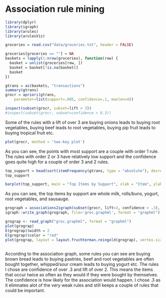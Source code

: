 # Association rule mining

```{r}
library(dplyr)
library(igraph)
library(arules)  
library(arulesViz)
```


```{r}
groceries = read.csv("data/groceries.txt", header = FALSE)
```

```{r}
groceries[groceries == ""] = NA
baskets = lapply(1:nrow(groceries), function(row) {
  basket = unlist(groceries[row, ])
  basket = basket[!is.na(basket)]
  basket
})

gtrans = as(baskets, "transactions")
summary(gtrans)
grocr = apriori(gtrans, 
	parameter=list(support=.005, confidence=.1, maxlen=4))
```

```{r}
inspect(subset(grocr, subset=lift > 3))
#inspect(subset(grocr, subset=confidence > 0.3))

```
Some of the rules with a lift of over 3 are buying onions leads to buying root vegetables, buying beef leads to root vegetables, buying pip fruit leads to buying tropical fruit etc.

```{r}
plot(grocr, method = 'two-key plot')
```
As you can see, the points with most support are a couple with order 1 rule. The rules with order 2 or 3 have relatively low support and the confidence goes quite high for a couple of order 3 and 2 rules.

```{r}
top_support = head(sort(itemFrequency(gtrans, type = "absolute"), decreasing = TRUE), 10)
top_support

```
```{r}
barplot(top_support, main = "Top Items by Support", xlab = "Item", ylab = "Support")

```
As you can see, the top items by support are whole milk, rolls/buns, yogurt, root vegetables, and sausauge.

```{r}
grograph = associations2igraph(subset(grocr, lift>2, confidence > .3), associationsAsNodes = FALSE)
igraph::write_graph(grograph, file='groc.graphml', format = "graphml")

grograp <- read_graph("groc.graphml", format = "graphml")
plot(grograp)
E(grograp)$width = 2
E(grograp)$color = "red"
plot(grograp, layout = layout.fruchterman.reingold(grograp), vertex.size = 10, vertex.label.cex = 0.8,vertex.label.dist = 1.5,edge.arrow.size = 0.5)
  
```
According to the association graph, some rules you can see are buying brown bread leads to buying pastries, beef and root vegetables are often bought together, whipped/sour cream leads to buying yogurt etc. The rules I chose are confidence of over .3 and lift of over 2. This means the items that occur twice as often as they would if they were bought by themselves. The confidence is how likely for the association would happen. I chose .3 as it elimnates alot of the very weak rules and still keeps a couple of rules that could be important.
